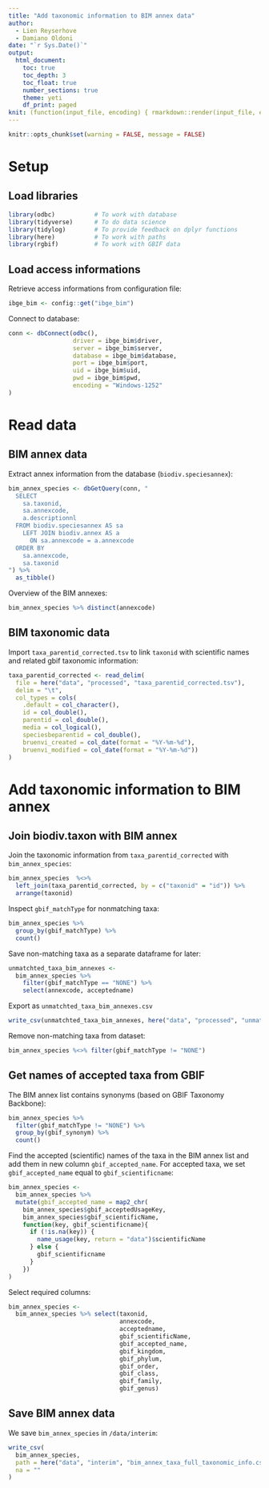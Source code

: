 ```yaml
---
title: "Add taxonomic information to BIM annex data"
author:
  - Lien Reyserhove
  - Damiano Oldoni
date: "`r Sys.Date()`"
output:
  html_document:
    toc: true
    toc_depth: 3
    toc_float: true
    number_sections: true
    theme: yeti
    df_print: paged
knit: (function(input_file, encoding) { rmarkdown::render(input_file, encoding = encoding, output_file = paste0("../docs/",sub(".Rmd", ".html", basename(input_file))))})
---
```


```r
knitr::opts_chunk$set(warning = FALSE, message = FALSE)
```

# Setup

## Load libraries

```r
library(odbc)           # To work with database
library(tidyverse)      # To do data science
library(tidylog)        # To provide feedback on dplyr functions
library(here)           # To work with paths
library(rgbif)          # To work with GBIF data
```

## Load access informations

Retrieve access informations from configuration file:

```r
ibge_bim <- config::get("ibge_bim")
```

Connect to database:

```r
conn <- dbConnect(odbc(), 
                  driver = ibge_bim$driver,
                  server = ibge_bim$server,
                  database = ibge_bim$database,
                  port = ibge_bim$port,
                  uid = ibge_bim$uid,
                  pwd = ibge_bim$pwd,
                  encoding = "Windows-1252"
)
```

# Read data

## BIM annex data

Extract annex information from the database (`biodiv.speciesannex`):

```r
bim_annex_species <- dbGetQuery(conn, "
  SELECT
    sa.taxonid,
    sa.annexcode,
    a.descriptionnl
  FROM biodiv.speciesannex AS sa
    LEFT JOIN biodiv.annex AS a
      ON sa.annexcode = a.annexcode
  ORDER BY
    sa.annexcode,
    sa.taxonid
") %>% 
  as_tibble()
```

Overview of the BIM annexes:

```r
bim_annex_species %>% distinct(annexcode) 
```

## BIM taxonomic data

Import `taxa_parentid_corrected.tsv` to link `taxonid` with scientific names and related gbif taxonomic information:

```r
taxa_parentid_corrected <- read_delim(
  file = here("data", "processed", "taxa_parentid_corrected.tsv"), 
  delim = "\t",
  col_types = cols(
    .default = col_character(),
    id = col_double(),
    parentid = col_double(),
    media = col_logical(),
    speciesbeparentid = col_double(),
    bruenvi_created = col_date(format = "%Y-%m-%d"),
    bruenvi_modified = col_date(format = "%Y-%m-%d"))
)
```

# Add taxonomic information to BIM annex

## Join biodiv.taxon with BIM annex

Join the taxonomic information from `taxa_parentid_corrected` with `bim_annex_species`:

```r
bim_annex_species  %<>% 
  left_join(taxa_parentid_corrected, by = c("taxonid" = "id")) %>% 
  arrange(taxonid)
```

Inspect `gbif_matchType` for nonmatching taxa:

```r
bim_annex_species %>% 
  group_by(gbif_matchType) %>% 
  count()
```

Save non-matching taxa as a separate dataframe for later:

```r
unmatchted_taxa_bim_annexes <- 
  bim_annex_species %>% 
    filter(gbif_matchType == "NONE") %>% 
    select(annexcode, acceptedname)
```

Export as `unmatchted_taxa_bim_annexes.csv`

```r
write_csv(unmatchted_taxa_bim_annexes, here("data", "processed", "unmatchted_taxa_bim_annexes.csv"), na = "")
```

Remove non-matching taxa from dataset:

```r
bim_annex_species %<>% filter(gbif_matchType != "NONE") 
```

## Get names of accepted taxa from GBIF

The BIM annex list contains synonyms (based on GBIF Taxonomy Backbone):

```r
bim_annex_species %>%
  filter(gbif_matchType != "NONE") %>%
  group_by(gbif_synonym) %>%
  count()
```

Find the accepted (scientific) names of the taxa in the BIM annex list and add them in new column `gbif_accepted_name`. For accepted taxa, we set `gbif_accepted_name` equal to `gbif_scientificname`:

```r
bim_annex_species <- 
  bim_annex_species %>%
  mutate(gbif_accepted_name = map2_chr(
    bim_annex_species$gbif_acceptedUsageKey,
    bim_annex_species$gbif_scientificName,
    function(key, gbif_scientificname){
      if (!is.na(key)) {
        name_usage(key, return = "data")$scientificName
      } else {
        gbif_scientificname
      }
    })
)
```

Select required columns:

```r
bim_annex_species <-
  bim_annex_species %>% select(taxonid, 
                               annexcode, 
                               acceptedname, 
                               gbif_scientificName, 
                               gbif_accepted_name,
                               gbif_kingdom,
                               gbif_phylum,
                               gbif_order,
                               gbif_class,
                               gbif_family,
                               gbif_genus)
```

## Save BIM annex data

We save `bim_annex_species` in  `/data/interim`:

```r
write_csv(
  bim_annex_species,
  path = here("data", "interim", "bim_annex_taxa_full_taxonomic_info.csv"),
  na = ""
)
```
